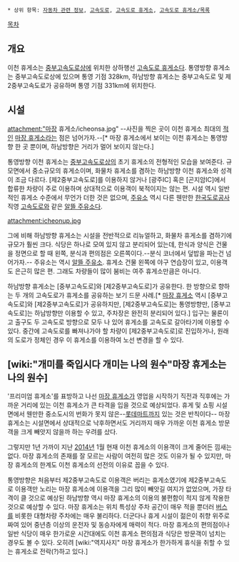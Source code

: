  * 상위 항목: [[자동차 관련 정보]], [[고속도로]], [[고속도로 휴게소]], [[고속도로 휴게소/목록]]

[[목차]]

== 개요 ==
이천 휴게소는 [[중부고속도로]]상에 위치한 상하행선 [[고속도로 휴게소]]다. 통영방향 휴게소는 중부고속도로상에 있으며 통영 기점 328km, 하남방향 휴게소는 중부고속도로 및 제2중부고속도로가 공유하며 통영 기점 331km에 위치한다.

== 시설 ==
attachment:"마장 휴게소/icheonsa.jpg"
--사진을 찍은 곳이 이천 휴게소 최대의 [[적]]인 [[마장 휴게소]]라는 점은 넘어가자.--[* 마장 휴게소에서 보이는 이천 휴게소는 통영방향 한 곳 뿐이며, 하남방향은 거리가 멀어 보이지 않는다.]

통영방향 이천 휴게소는 [[중부고속도로]]상의 초기 휴게소의 전형적인 모습을 보여준다. 규모면에서 중소규모의 휴게소이며, 화물차 휴게소를 겸하는 하남방향 이천 휴게소와 성격이 조금 다르다. [제2중부고속도로]를 이용하지 않거나 [광주IC] 혹은 [곤지암IC]에서 합류한 차량이 주로 이용하며 상대적으로 이용객이 북적이지는 않는 편. 시설 역시 일반적인 휴게소 수준에서 무언가 더한 것은 없으며, [[주유소]] 역시 다른 웬만한 [[한국도로공사]] 직영 [[고속도로]]와 같은 [[알뜰 주유소]]다.

attachment:icheonup.jpg

그에 비해 하남방향 휴게소는 시설을 전반적으로 리뉴얼하고, 화물차 휴게소를 겸하기에 규모가 훨씬 크다. 식당은 하나로 모여 있지 않고 분리되어 있는데, 한식과 양식은 건물을 정면으로 할 때 왼쪽, 분식과 편의점은 오른쪽이다.--분식 코너에서 덮밥을 파는건 넘어가자.-- 주유소는 역시 [[알뜰 주유소]]. 휴게소 건물 왼쪽에 야구 연습장이 있고, 이용객도 은근히 많은 편. 그래도 차량들이 많이 붐비는 여주 휴게소만큼은 아니다.

하남방향 휴게소는 [중부고속도로]와 [제2중부고속도로]가 공유한다. 한 방향으로 향하는 두 개의 고속도로가 휴게소를 공유하는 보기 드문 사례.[* [[마장 휴게소]] 역시 [중부고속도로]와 [제2중부고속도로]가 공유하지만, [제2중부고속도로]는 통영방향만, [중부고속도로]는 하남방향만 이용할 수 있고, 주차장은 완전히 분리되어 있다.] 입구는 물론이고 출구도 두 고속도로 방향으로 모두 나 있어 휴게소를 고속도로 갈아타기에 이용할 수 있다. 중간에 고속도로를 빠져나가야 할 차량이 [제2중부고속도로]로 진입하거나, 원래의 도로가 정체인 경우 이 휴게소를 이용하여 노선 변경을 할 수 있다.

== [wiki:"개미를 죽입시다 개미는 나의 원수"마장 휴게소는 나의 원수] ==
'프리미엄 휴게소'를 표방하고 나선 [[마장 휴게소]]가 영업을 시작하기 직전과 직후에는 가까운 거리에 있는 이천 휴게소가 큰 타격을 입을 것으로 예상되었다. 휴게 및 쇼핑 시설면에서 웬만한 중소도시의 번화가 못지 않은--[[롯데마트]]까지 있는 것은 반칙이다-- 마장 휴게소는 시설면에서 상대적으로 낙후하면서도 거리까지 매우 가까운 이천 휴게소 방문객을 크게 빼앗지 않을까 하는 우려를 샀다.

그렇지만 1년 가까이 지난 [[2014년]] 1월 현재 이천 휴게소의 이용객이 크게 줄어든 낌새는 없다. 마장 휴게소의 존재를 잘 모르는 사람이 여전히 많은 것도 이유가 될 수 있지만, 마장 휴게소의 한계도 이천 휴게소의 선전의 이유로 꼽을 수 있다.

통영방향은 처음부터 제2중부고속도로 이용객은 버리는 휴게소였기에 제2중부고속도로 이용객만 노리는 마장 휴게소에 이용객을 그리 많이 빼앗길 여지가 없었으며, 가장 타격이 클 것으로 예상된 하남방향 역시 마장 휴게소의 이용의 불편함이 적지 않게 작용한 것으로 예상할 수 있다. 마장 휴게소는 위치 특성상 주차 공간이 매우 적을 뿐더러 [[버스]]를 비롯한 대형차량 주차에는 매우 불리하다. 더군다나 휴게 시설이 젊은이 취향 위주로 짜여 있어 중년층 이상의 운전자 및 동승자에게 매력이 적다. 마장 휴게소의 편의점이나 일반 식당이 매우 한가로운 시간대에도 이천 휴게소 편의점과 식당은 방문객이 넘치는 경우도 볼 수 있다. 오히려 [wiki:"역지사지" 마장 휴게소가 한가하게 휴식을 취할 수 있는 휴게소로 전락(?)하고 있다.]
